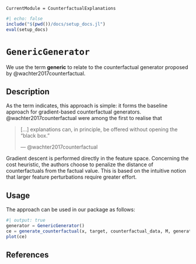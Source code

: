 ```@meta
CurrentModule = CounterfactualExplanations 
```

```julia
#| echo: false
include("$(pwd())/docs/setup_docs.jl")
eval(setup_docs)
```

# `GenericGenerator`

We use the term **generic** to relate to the counterfactual generator proposed by @wachter2017counterfactual. 

## Description

As the term indicates, this approach is simple: it forms the baseline approach for gradient-based counterfactual generators. @wachter2017counterfactual were among the first to realise that 

> [...] explanations can, in principle, be offered without opening the “black box.”
>
> --- @wachter2017counterfactual

Gradient descent is performed directly in the feature space. Concerning the cost heuristic, the authors choose to penalize the distance of counterfactuals from the factual value. This is based on the intuitive notion that larger feature perturbations require greater effort.

## Usage

The approach can be used in our package as follows:

```julia
#| output: true
generator = GenericGenerator()
ce = generate_counterfactual(x, target, counterfactual_data, M, generator)
plot(ce)
```



## References